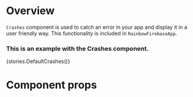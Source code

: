 
<Meta title="Modules|App/Components" component={Crashes} />

# Overview

`Crashes` component is used to catch an error in your app and display it in a user friendly way. This functionality is included in `RainbowFirebaseApp`.

### This is an example with the Crashes component.

<Preview>
    <Story name="Crashes">{stories.DefaultCrashes()}</Story>
</Preview>

# Component props

<Props of={Crashes} />
